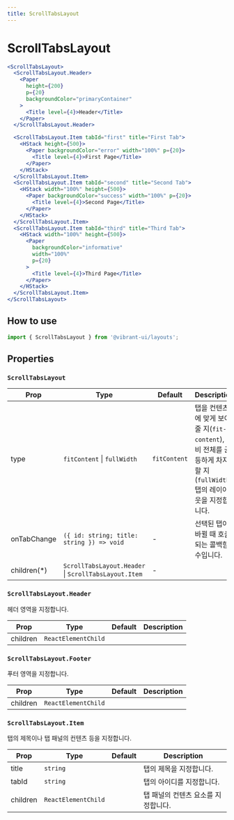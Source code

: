 ```yaml
---
title: ScrollTabsLayout
---
```


# ScrollTabsLayout

```jsx
<ScrollTabsLayout>
  <ScrollTabsLayout.Header>
    <Paper
      height={200}
      p={20}
      backgroundColor="primaryContainer"
    >
      <Title level={4}>Header</Title>
    </Paper>
  </ScrollTabsLayout.Header>

  <ScrollTabsLayout.Item tabId="first" title="First Tab">
    <HStack height={500}>
      <Paper backgroundColor="error" width="100%" p={20}>
        <Title level={4}>First Page</Title>
      </Paper>
    </HStack>
  </ScrollTabsLayout.Item>
  <ScrollTabsLayout.Item tabId="second" title="Second Tab">
    <HStack width="100%" height={500}>
      <Paper backgroundColor="success" width="100%" p={20}>
        <Title level={4}>Second Page</Title>
      </Paper>
    </HStack>
  </ScrollTabsLayout.Item>
  <ScrollTabsLayout.Item tabId="third" title="Third Tab">
    <HStack width="100%" height={500}>
      <Paper
        backgroundColor="informative"
        width="100%"
        p={20}
      >
        <Title level={4}>Third Page</Title>
      </Paper>
    </HStack>
  </ScrollTabsLayout.Item>
</ScrollTabsLayout>
```

## How to use

```jsx
import { ScrollTabsLayout } from '@vibrant-ui/layouts';
```

## Properties

### `ScrollTabsLayout`

| Prop         | Type                                                 | Default      | Description                                                                                                          |
| ------------ | ---------------------------------------------------- | ------------ | -------------------------------------------------------------------------------------------------------------------- |
| type         | `fitContent` \| `fullWidth `                         | `fitContent` | 탭을 컨텐츠에 맞게 보여줄 지(`fit-content`), 너비 전체를 균등하게 차지할 지(`fullWidth`) 탭의 레이아웃을 지정합니다. |
| onTabChange  | `({ id: string; title: string }) => void`            | -            | 선택된 탭이 바뀔 때 호출되는 콜백함수입니다.                                                                         |
| children(\*) | `ScrollTabsLayout.Header` \| `ScrollTabsLayout.Item` | -            |                                                                                                                      |

### `ScrollTabsLayout.Header`

헤더 영역을 지정합니다.

| Prop     | Type                | Default | Description |
| -------- | ------------------- | ------- | ----------- |
| children | `ReactElementChild` |         |             |

### `ScrollTabsLayout.Footer`

푸터 영역을 지정합니다.

| Prop     | Type                | Default | Description |
| -------- | ------------------- | ------- | ----------- |
| children | `ReactElementChild` |         |             |

### `ScrollTabsLayout.Item`

탭의 제목이나 탭 패널의 컨텐츠 등을 지정합니다.

| Prop     | Type                | Default | Description                         |
| -------- | ------------------- | ------- | ----------------------------------- |
| title    | `string`            |         | 탭의 제목을 지정합니다.             |
| tabId    | `string`            |         | 탭의 아이디를 지정합니다.           |
| children | `ReactElementChild` |         | 탭 패널의 컨텐츠 요소를 지정합니다. |
